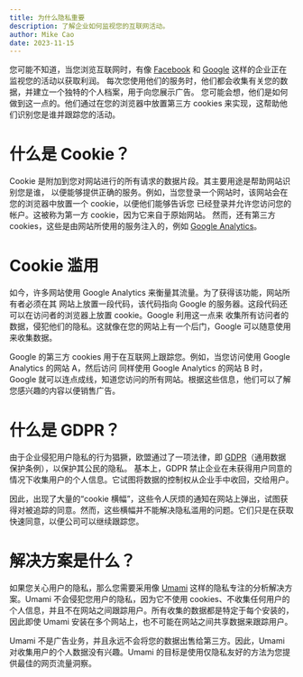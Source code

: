 ```yaml
---
title: 为什么隐私重要
description: 了解企业如何监视您的互联网活动。
author: Mike Cao
date: 2023-11-15
---
```


您可能不知道，当您浏览互联网时，有像 [Facebook](https://www.cnbc.com/2022/12/23/facebook-parent-meta-agrees-to-pay-725-million-to-settle-privacy-lawsuit-prompted-by-cambridge-analytica-scandal.html) 和 [Google](https://www.reuters.com/article/us-alphabet-google-privacy-lawsuit/google-faces-5-billion-lawsuit-in-u-s-for-tracking-private-internet-use-idUSKBN23933H) 这样的企业正在监视您的活动以获取利润。
每次您使用他们的服务时，他们都会收集有关您的数据，并建立一个独特的个人档案，用于向您展示广告。
您可能会想，他们是如何做到这一点的。他们通过在您的浏览器中放置第三方 cookies 来实现，这帮助他们识别您是谁并跟踪您的活动。

# 什么是 Cookie？

Cookie 是附加到您对网站进行的所有请求的数据片段。其主要用途是帮助网站识别您是谁，
以便能够提供正确的服务。例如，当您登录一个网站时，该网站会在您的浏览器中放置一个 cookie，以便他们能够告诉您
已经登录并允许您访问您的帐户。这被称为第一方 cookie，因为它来自于原始网站。
然而，还有第三方 cookies，这些是由网站所使用的服务注入的，例如 [Google Analytics](https://www.reuters.com/technology/french-watchdog-says-google-analytics-poses-data-privacy-risks-2022-02-10/)。

# Cookie 滥用

如今，许多网站使用 Google Analytics 来衡量其流量。为了获得该功能，网站所有者必须在其
网站上放置一段代码，该代码指向 Google 的服务器。这段代码还可以在访问者的浏览器上放置 cookie。Google 利用这一点来
收集所有访问者的数据，侵犯他们的隐私。这就像在您的网站上有一个后门，Google 可以随意使用来收集数据。

Google 的第三方 cookies 用于在互联网上跟踪您。例如，当您访问使用 Google Analytics 的网站 A，然后访问
同样使用 Google Analytics 的网站 B 时，Google 就可以连点成线，知道您访问的所有网站。根据这些信息，他们可以了解
您感兴趣的内容以便销售广告。

# 什么是 GDPR？

由于企业侵犯用户隐私的行为猖獗，欧盟通过了一项法律，即 [GDPR](https://gdpr-info.eu/)（通用数据保护条例），以保护其公民的隐私。 
基本上，GDPR 禁止企业在未获得用户同意的情况下收集用户的个人信息。它试图将数据的控制权从企业手中收回，交给用户。

因此，出现了大量的“cookie 横幅”，这些令人厌烦的通知在网站上弹出，试图获得对被追踪的同意。然而，这些横幅并不能解决隐私滥用的问题。它们只是在获取快速同意，以便公司可以继续跟踪您。

# 解决方案是什么？

如果您关心用户的隐私，那么您需要采用像 [Umami](https://cloud.umami.is?ref=umami-blog&title=why-privacy-matters) 这样的隐私专注的分析解决方案。Umami 不会侵犯您用户的隐私，因为它不使用 cookies、不收集任何用户的个人信息，并且不在网站之间跟踪用户。所有收集的数据都是特定于每个安装的，因此即使 Umami 安装在多个网站上，也不可能在网站之间共享数据来跟踪用户。

Umami 不是广告业务，并且永远不会将您的数据出售给第三方。因此，Umami 对收集用户的个人数据没有兴趣。Umami 的目标是使用仅隐私友好的方法为您提供最佳的网页流量洞察。